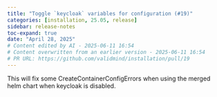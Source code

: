 ```yaml
---
title: "Toggle `keycloak` variables for configuration (#19)"
categories: [installation, 25.05, release]
sidebar: release-notes
toc-expand: true
date: "April 28, 2025"
# Content edited by AI - 2025-06-11 16:54
# Content overwritten from an earlier version - 2025-06-11 16:54
# PR URL: https://github.com/validmind/installation/pull/19
---
```


This will fix some CreateContainerConfigErrors when using the merged helm chart when keycloak is disabled.

<!--- VALIDATION SUMMARY
Content Type: title
Validation Status: CHECK
Attempts: 7
Last Validation: 2025-06-11 16:48:52
Reedit Available: Yes
--->
